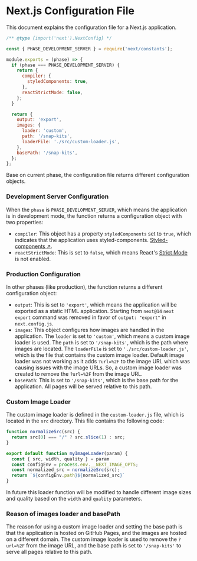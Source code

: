 # Next.js Configuration File

This document explains the configuration file for a Next.js application.

```js filename="next.config.js" {5} copy 
/** @type {import('next').NextConfig} */

const { PHASE_DEVELOPMENT_SERVER } = require('next/constants');

module.exports = (phase) => {
  if (phase === PHASE_DEVELOPMENT_SERVER) {
    return {
      compiler: {
        styledComponents: true,
      },
      reactStrictMode: false,
    };
  }

  return {
    output: 'export',
    images: {
      loader: 'custom',
      path: '/snap-kits',
      loaderFile: './src/custom-loader.js',
    },
    basePath: '/snap-kits',
  };
};
```

Base on current phase, the configuration file returns different configuration objects.

### Development Server Configuration

When the `phase` is `PHASE_DEVELOPMENT_SERVER`, which means the application is in development mode, the function returns a configuration object with two properties:

- `compiler`: This object has a property `styledComponents` set to `true`, which indicates that the application uses styled-components. [Styled-components ↗](https://nextjs.org/docs/app/building-your-application/styling/css-in-js#styled-components).
- `reactStrictMode`: This is set to `false`, which means React's [Strict Mode](https://reactjs.org/docs/strict-mode.html) is not enabled.

### Production Configuration

In other phases (like production), the function returns a different configuration object:

- `output`: This is set to `'export'`, which means the application will be exported as a static HTML application. Starting from `next@14` `next export` command was removed in favor of `output: "export"` in `next.config.js`.
- `images`: This object configures how images are handled in the application. The `loader` is set to `'custom'`, which means a custom image loader is used. The `path` is set to `'/snap-kits'`, which is the path where images are located. The `loaderFile` is set to `'./src/custom-loader.js'`, which is the file that contains the custom image loader.
Default image loader was not working as it adds `?url=%2F` to the image URL which was causing issues with the image URLs. So, a custom image loader was created to remove the `?url=%2F` from the image URL.
- `basePath`: This is set to `'/snap-kits'`, which is the base path for the application. All pages will be served relative to this path.

### Custom Image Loader

The custom image loader is defined in the `custom-loader.js` file, which is located in the `src` directory. This file contains the following code:

```js filename="custom-loader.js" {5} copy 
function normalizeSrc(src) {
  return src[0] === "/" ? src.slice(1) : src;
}

export default function myImageLoader(param) {
  const { src, width, quality } = param
  const configEnv = process.env.__NEXT_IMAGE_OPTS;
  const normalized_src = normalizeSrc(src);
  return `${configEnv.path}${normalized_src}`
}
```

In future this loader function will be modified to handle different image sizes and quality based on the `width` and `quality` parameters.

### Reason of images loader and basePath

The reason for using a custom image loader and setting the base path is that the application is hosted on GitHub Pages, and the images are hosted on a different domain. The custom image loader is used to remove the `?url=%2F` from the image URL, and the base path is set to `'/snap-kits'` to serve all pages relative to this path.